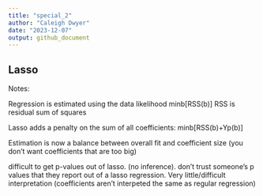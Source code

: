 ```yaml
---
title: "special_2"
author: "Caleigh Dwyer"
date: "2023-12-07"
output: github_document
---
```


## Lasso

Notes:

Regression is estimated using the data likelihood 
minb[RSS(b)] RSS is residual sum of squares

Lasso adds a penalty on the sum of all coefficients:
minb[RSS(b)+Yp(b)] 

Estimation is now a balance between overall fit and coefficient size (you don't want coefficients that are too big)

difficult to get p-values out of lasso. (no inference). don't trust someone's p values that they report out of a lasso regression. Very little/difficult interpretation (coefficients aren't interpeted the same as regular regression)
